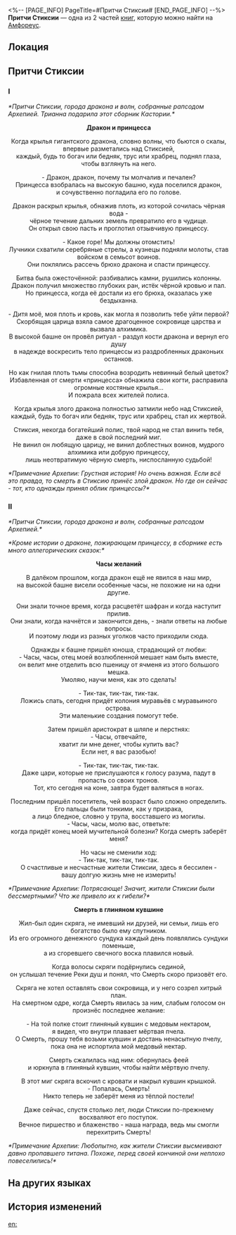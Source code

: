 <%-- [PAGE_INFO]
PageTitle=#Притчи Стиксии#
[END_PAGE_INFO] --%>
{{Дополнить}}
{{Книга Инфобокс
|id           = 527
|partIds      = 190854;190855
|Название     = 
|Изображение  = Предмет Книга Амфореус 2.png
|Мир          = Амфореус
|Томов        = 2
|Автор        = <!--нужно добавить-->
|Описание     = Притчи Стиксии, города дракона и волн, собранные рапсодом Архепией.
|Том1         = {{tx}}
|Источник1    = {{tx|Отсутствует источник}}
|Том2         = {{tx}}
|Источник2    = {{tx|Отсутствует источник}}
|Персонажи    = 
|Фракции      = 
}}
'''Притчи Стиксии''' — одна из 2 частей [[Книги|книг]], которую можно найти на [[Амфореус]].

==Локация==
{{Отметка карты|<!--название карты-->|<!--id отметки-->}}

==Притчи Стиксии==
===I===
''*Притчи Стиксии, города дракона и волн, собранные рапсодом Архепией. Трианна подарила этот сборник Кастории.*''


<div align="center">'''Дракон и принцесса'''

Когда крылья гигантского дракона, словно волны, что бьются о скалы, впервые разметались над Стиксией,<br />
каждый, будь то богач или бедняк, трус или храбрец, поднял глаза, чтобы взглянуть на него.


- Дракон, дракон, почему ты молчалив и печален?<br />
Принцесса взобралась на высокую башню, куда поселился дракон,<br />
и сочувственно погладила его по голове.

Дракон раскрыл крылья, обнажив плоть, из которой сочилась чёрная вода -<br />
чёрное течение дальних земель превратило его в чудище.<br />
Он открыл свою пасть и проглотил отзывчивую принцессу.

- Какое горе! Мы должны отомстить!<br />
Лучники схватили серебряные стрелы, а кузнецы подняли молоты, став войском в семьсот воинов.<br />
Они поклялись рассечь брюхо дракона и спасти принцессу.


Битва была ожесточённой: разбивались камни, рушились колонны.<br />
Дракон получил множество глубоких ран, истёк чёрной кровью и пал.<br />
Но принцесса, когда её достали из его брюха, оказалась уже бездыханна.

- Дитя моё, моя плоть и кровь, как могла я позволить тебе уйти первой?<br />
Скорбящая царица взяла самое драгоценное сокровище царства и вызвала алхимика.<br />
В высокой башне он провёл ритуал - раздул кости дракона и вернул его душу<br />
в надежде воскресить тело принцессы из раздробленных драконьих останков.


Но как гнилая плоть тьмы способна возродить невинный белый цветок?<br />
Избавленная от смерти «принцесса» обнажила свои когти, расправила огромные костяные крылья...<br />
И пожрала всех жителей полиса.

Когда крылья злого дракона полностью затмили небо над Стиксией,<br />
каждый, будь то богач или бедняк, трус или храбрец, стал их жертвой.

Стиксия, некогда богатейший полис, твой народ не стал винить тебя, даже в свой последний миг.<br />
Не винил он любящую царицу, не винил доблестных воинов, мудрого алхимика или добрую принцессу,<br />
лишь неотвратимую чёрную смерть, ниспосланную судьбой!</div>


''*Примечание Архепии: Грустная история! Но очень важная. Если всё это правда, то смерть в Стиксию принёс злой дракон. Но где он сейчас - тот, кто однажды принял облик принцессы?*''

===II===
''*Притчи Стиксии, города дракона и волн, собранные рапсодом Архепией.*''

''*Кроме истории о драконе, пожирающем принцессу, в сборнике есть много аллегорических сказок:*''


<div align="center">'''Часы желаний'''


В далёком прошлом, когда дракон ещё не явился в наш мир,<br />
на высокой башне висели особенные часы, не похожие ни на одни другие.


Они знали точное время, когда расцветёт шафран и когда наступит прилив.<br />
Они знали, когда начнётся и закончится день, - знали ответы на любые вопросы.<br />
И поэтому люди из разных уголков часто приходили сюда.

Однажды к башне пришёл юноша, страдающий от любви:<br />
- Часы, часы, отец моей возлюбленной мешает нам быть вместе,<br />
он велит мне отделить всю пшеницу от ячменя из этого большого мешка.<br />
Умоляю, научи меня, как это сделать!

- Тик-так, тик-так, тик-так.<br />
Ложись спать, сегодня придёт колония муравьёв с муравьиного острова.<br />
Эти маленькие создания помогут тебе.


Затем пришёл аристократ в шляпе и перстнях:<br />
- Часы, отвечайте,<br />
хватит ли мне денег, чтобы купить вас?<br />
Если нет, я вас разобью!

- Тик-так, тик-так, тик-так.<br />
Даже цари, которые не прислушаются к голосу разума, падут в пропасть со своих тронов.<br />
Тот, кто сегодня на коне, завтра будет валяться в ногах.

Последним пришёл посетитель, чей возраст было сложно определить. Его пальцы были тонкими, как у призрака,<br />
а лицо бледное, словно у трупа, восставшего из могилы.<br />
- Часы, часы, молю вас, ответьте:<br />
когда придёт конец моей мучительной болезни? Когда смерть заберёт меня?

Но часы не сменили ход:<br />
- Тик-так, тик-так, тик-так.<br />
О счастливые и несчастные жители Стиксии, здесь я бессилен -<br />
вашу долгую жизнь мне не измерить!</div>


''*Примечание Архепии: Потрясающе! Значит, жители Стиксии были бессмертными? Что же привело их к гибели?*''


<div align="center">'''Смерть в глиняном кувшине'''


Жил-был один скряга, не имевший ни друзей, ни семьи, лишь его богатство было ему спутником.<br />
Из его огромного денежного сундука каждый день появлялись сундуки поменьше,<br />
а из сгоревшего свечного воска плавился новый.


Когда волосы скряги подёрнулись сединой,<br />
он услышал течение Реки душ и понял, что Смерть скоро призовёт его.


Скряга не хотел оставлять свои сокровища, и у него созрел хитрый план.<br />
На смертном одре, когда Смерть явилась за ним, слабым голосом он произнёс последнее желание:

- На той полке стоит глиняный кувшин с медовым нектаром,<br />
я видел, что внутри плавает мёртвая пчела.<br />
О Смерть, прошу тебя возьми кувшин и достань ненасытную пчелу,<br />
пока она не испортила мой медовый нектар.


Смерть сжалилась над ним: обернулась феей<br />
и юркнула в глиняный кувшин, чтобы найти мёртвую пчелу.


В этот миг скряга вскочил с кровати и накрыл кувшин крышкой.<br />
- Попалась, Смерть!<br />
Никто теперь не заберёт меня из тёплой постели!


Даже сейчас, спустя столько лет, люди Стиксии по-прежнему восхваляют его поступок.<br />
Вечное пиршество и блаженство - наша награда, ведь мы смогли перехитрить Смерть!</div>


''*Примечание Архепии: Любопытно, как жители Стиксии высмеивают давно пропавшего титана. Похоже, перед своей кончиной они неплохо повеселились!*''

==На других языках==
{{На других языках
|en   = Styxia Fables
|zhs  = 斯缇科西亚寓言集
|zht  = 斯緹科西亞寓言集
|ja   = スティコシア寓話集
|ko   = 스틱시아 우화집
|es   = Fábulas de Estisia
|fr   = Fables de Styxie
|ru   = Притчи Стиксии
|th   = ชุดนิทาน Styxia
|vi   = Tập Ngụ Ngôn Styxia
|de   = Fabeln aus Styxia
|id   = Kumpulan Fabel Styxia
|pt   = Fábulas de Styxia
}}

==История изменений==
{{История изменений|3.5}}

[[en:]]